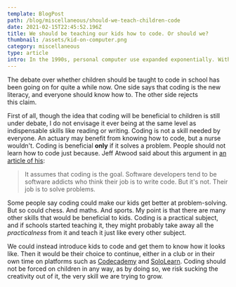 ```yaml
---
template: BlogPost
path: /blog/miscellaneous/should-we-teach-children-code
date: 2021-02-15T22:45:52.196Z
title: We should be teaching our kids how to code. Or should we?
thumbnail: /assets/kid-on-computer.png
category: miscellaneous
type: article
intro: In the 1990s, personal computer use expanded exponentially. With this came a new wave of children we called digital natives — children who were born and brought up during the age of digital technology. The education system, however, ‘ignored’ the growth of technology, and continued teaching the same old things, until recently.
---
```

The debate over whether children should be taught to code in school has been going on for quite a while now. One side says that coding is the new literacy, and everyone should know how to. The other side rejects this claim.

First of all, though the idea that coding will be beneficial to children is still under debate, I do not envisage it ever being at the same level as indispensable skills like reading or writing. Coding is not a skill needed by everyone. An actuary may benefit from knowing how to code, but a nurse wouldn't. Coding is beneficial **only** if it solves a problem. People should not learn how to code just because. Jeff Atwood said about this argument in [an article of his](https://blog.codinghorror.com/please-dont-learn-to-code/):

> It assumes that coding is the goal. Software developers tend to be software addicts who think their job is to write code. But it's not. Their job is to solve problems.

Some people say coding could make our kids get better at problem-solving. But so could chess. And maths. And sports. My point is that there are many other skills that would be beneficial to kids. Coding is a practical subject, and if schools started teaching it, they might probably take away all the *practicalness* from it and teach it just like every other subject.

We could instead introduce kids to code and get them to know how it looks like. Then it would be their choice to continue, either in a club or in their own time on platforms such as [Codecademy](https://codecademy.com/) and [SoloLearn](http://sololearn.com/). Coding should not be forced on children in any way, as by doing so, we risk sucking the creativity out of it, the very skill we are trying to grow.



